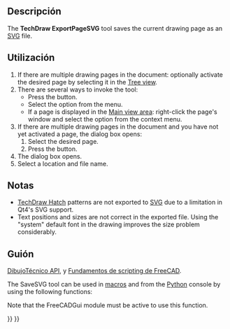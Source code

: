 <languages/>

<div class="mw-translate-fuzzy">
{{Docnav/es
|[[TechDraw_ExtensionThreadBoltBottom/es|ExtensionThreadBoltBottom]]
|[[TechDraw_ExportPageDXF/es|ExportaciónPáginaDXF]]
|[[TechDraw_Workbench/es|DibujoTécnico]]
|IconL=TechDraw_ExtensionThreadBoltBottom.svg
|IconR=TechDraw_ExportPageDXF.svg
|IconC=Workbench_TechDraw.svg
}}
</div>

{{GuiCommand
|Name=TechDraw ExportPageSVG
|MenuLocation=TechDraw → Page → Export Page as SVG
|Workbenches=[[TechDraw_Workbench|TechDraw]]
|SeeAlso=[[TechDraw_Templates|TechDraw Templates]], [[Draft_SVG|Draft SVG]]
}}

<span id="Description"></span>
==Descripción==

The '''TechDraw ExportPageSVG''' tool saves the current drawing page as an [[SVG|SVG]] file.

<span id="Usage"></span>
==Utilización==

# If there are multiple drawing pages in the document: optionally activate the desired page by selecting it in the [[Tree_view|Tree view]].
# There are several ways to invoke the tool:
#* Press the {{Button|[[Image:TechDraw_ExportPageSVG.svg|16px]] [[TechDraw_ExportPageSVG|Export Page as SVG]]}} button.
#* Select the {{MenuCommand|TechDraw → Page  → [[Image:TechDraw_ExportPageSVG.svg|16px]] Export Page as SVG}} option from the menu.
#* If a page is displayed in the [[Main_view_area|Main view area]]: right-click the page's window and select the {{MenuCommand|Export SVG}} option from the context menu.
# If there are multiple drawing pages in the document and you have not yet activated a page, the {{MenuCommand|Page Chooser}} dialog box opens:
## Select the desired page.
## Press the {{Button|OK}} button.
# The {{MenuCommand|Export page as SVG}} dialog box opens.
# Select a location and file name.

<span id="Notes"></span>
==Notas==

* [[TechDraw_Hatch|TechDraw Hatch]] patterns are not exported to [[SVG|SVG]] due to a limitation in Qt4's SVG support.
* Text positions and sizes are not correct in the exported file.  Using the "system" default font in the drawing improves the size problem considerably. 

<span id="Scripting"></span>
== Guión ==

{{Emphasis|Ver también:}} [[TechDrawGui_API/es|DibujoTécnico API]], y [[FreeCAD_Scripting_Basics/es|Fundamentos de scripting de FreeCAD]].

The SaveSVG tool can be used in [[Macros|macros]] and from the [[Python|Python]] console by using the following functions:

{{Code|code=
TechDrawGui.exportPageAsSvg(DrawPageObject,FilePath)
}}
Note that the FreeCADGui module must be active to use this function.


<div class="mw-translate-fuzzy">
{{Docnav/es
|[[TechDraw_ExtensionThreadBoltBottom/es|ExtensionThreadBoltBottom]]
|[[TechDraw_ExportPageDXF/es|ExportaciónPáginaDXF]]
|[[TechDraw_Workbench/es|DibujoTécnico]]
|IconL=TechDraw_ExtensionThreadBoltBottom.svg
|IconR=TechDraw_ExportPageDXF.svg
|IconC=Workbench_TechDraw.svg
}}
</div>

{{TechDraw_Tools_navi{{#translation:}}}}
{{Userdocnavi{{#translation:}}}}